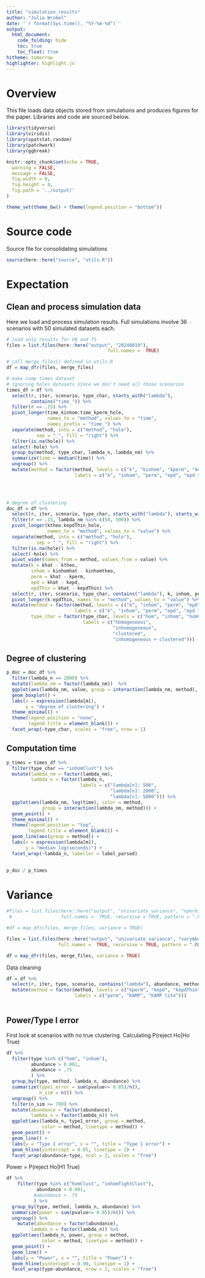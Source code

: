 ```yaml
---
title: "simulation results"
author: "Julia Wrobel"
date: '`r format(Sys.time(), "%Y-%m-%d")`'
output:
  html_document: 
    code_folding: hide
    toc: true
    toc_float: true
hitheme: tomorrow
highlighter: highlight.js
---
```


# Overview

This file loads data objects stored from simulations and produces figures for the paper. Libraries and code are sourced below. 

```r
library(tidyverse)
library(viridis)
library(spatstat.random)
library(patchwork)
library(ggbreak)

knitr::opts_chunk$set(echo = TRUE,
  warning = FALSE,
  message = FALSE,
  fig.width = 9,
  fig.height = 4,
  fig.path = '../output/'
)

theme_set(theme_bw() + theme(legend.position = "bottom"))
```

# Source code

Source file for consolidating simulations

```r
source(here::here("source", "utils.R"))
```


# Expectation

## Clean and process simulation data

Here we load and process simulation results. Full simulations involve 36 scenarios with 50 simulated datasets each.


```r
# load only results for VB and TS
files = list.files(here::here("output", "20240819"), 
									 full.names =  TRUE)

# call merge_files() defined in utils.R
df = map_dfr(files, merge_files)
```



```r
# make comp times dataset
# ignoring holes datasets since we don't need all those scenarios
times_df = df %>%
  select(r, iter, scenario, type_char, starts_with("lambda"),
         contains("time_")) %>%
  filter(r == .15) %>%
  pivot_longer(time_kinhom:time_kperm_hole, 
               names_to = "method", values_to = "time",
               names_prefix = "time_") %>%
  separate(method, into = c("method", "hole"), 
           sep = "_", fill = "right") %>%
  filter(is.na(hole)) %>%
  select(-hole) %>%
  group_by(method, type_char, lambda_n, lambda_nm) %>%
  summarize(time = median(time)) %>%
  ungroup() %>%
  mutate(method = factor(method, levels = c("k", "kinhom", "kperm", "kepd", "kepdThin"),
                         labels = c("k", "inhom", "perm", "epd", "epd thin")))
  



# degree of clustering
doc_df = df %>%
  select(r, iter, scenario, type_char, starts_with("lambda"), starts_with("k")) %>%
  filter(r == .15, lambda_nm %in% c(50, 500)) %>%
  pivot_longer(ktheo:kepdThin_hole, 
               names_to = "method", values_to = "value") %>%
  separate(method, into = c("method", "hole"), 
           sep = "_", fill = "right") %>%
  filter(is.na(hole)) %>%
  select(-hole) %>%
  pivot_wider(names_from = method, values_from = value) %>%
  mutate(k = khat - ktheo,
         inhom = kinhomhat - kinhomtheo,
         perm = khat - kperm,
         epd = khat - kepd,
         epdThin = khat - kepdThin) %>%
  select(r, iter, scenario, type_char, contains("lambda"), k, inhom, perm, epd, epdThin) %>%
  pivot_longer(k:epdThin, names_to = "method", values_to = "value") %>%
  mutate(method = factor(method, levels = c("k", "inhom", "perm", "epd", "epdThin"),
                         labels = c("k", "inhom", "perm", "epd", "epd thin")),
         type_char = factor(type_char, levels = c("hom", "inhom", "homClust", "inhomClust"),
                            labels = c("homogeneous",
                                       "inhomogeneous",
                                       "clustered",
                                       "inhomogeneous + clustered")))
```





## Degree of clustering


```r
p_doc = doc_df %>%
  filter(lambda_n == 2000) %>%
  mutate(lambda_nm = factor(lambda_nm))  %>%
  ggplot(aes(lambda_nm, value, group = interaction(lambda_nm, method), fill = method)) +
  geom_boxplot() +
  labs(x = expression(lambda[m]),
       y = "degree of clustering") +
  theme_minimal() +
  theme(legend.position = "none",
        legend.title = element_blank()) +
  facet_wrap(~type_char, scales = "free", nrow = 1)
```



## Computation time


```r
p_times = times_df %>%
  filter(type_char == "inhomClust") %>%
  mutate(lambda_nm = factor(lambda_nm),
         lambda_n = factor(lambda_n,
                           labels = c("lambda[n]: 500",
                                      "lambda[n]: 2000",
                                      "lambda[n]: 5000"))) %>%
  ggplot(aes(lambda_nm, log(time), color = method, 
             group = interaction(lambda_nm, method))) +
  geom_point() +
  theme_minimal() + 
  theme(legend.position = "top",
        legend.title = element_blank()) +
  geom_line(aes(group = method)) +
  labs(x = expression(lambda[m]),
       y = "median log(seconds)") +
  facet_wrap(~lambda_n, labeller = label_parsed)
  
```




```r
p_doc / p_times
```





# Variance

```r
#files = list.files(here::here("output", "univariate_variance", "nperm1000"),
 #                  full.names =  TRUE, recursive = TRUE, pattern = ".RDA")

#df = map_dfr(files, merge_files, variance = TRUE)
```

```r
files = list.files(here::here("output", "univariate_variance", "varyAbundance"),
                   full.names =  TRUE, recursive = TRUE, pattern = ".RDA")

df = map_dfr(files, merge_files, variance = TRUE)
```



Data cleaning

```r
df = df %>%
  select(r, iter, type, scenario, contains("lambda"), abundance, method, time, pvalue) %>%
  mutate(method = factor(method, levels = c("kperm", "kepd", "kepdThin"),
                         labels = c("perm", "KAMP", "KAMP lite"))) 
  
```





## Power/Type I error

First look at scenarios with no true clustering. Calculating P(reject Ho|Ho True)



```r
df %>%
  filter(type %in% c("hom", "inhom"),
         abundance > 0.001,
         abundance < .75
         ) %>%
  group_by(type, method, lambda_n, abundance) %>%
  summarize(type1_error = sum(pvalue<= 0.05)/n(),
            n_sim = n()) %>%
  ungroup() %>%
  filter(n_sim >= 700) %>%
  mutate(abundance = factor(abundance),
         lambda_n = factor(lambda_n)) %>%
  ggplot(aes(lambda_n, type1_error, group = method,
             color = method, linetype = method)) +
  geom_point() +
  geom_line() +
  labs(y = "Type 1 error", x = "", title = "Type 1 error") +
  geom_hline(yintercept = 0.05, linetype = 2) +
  facet_wrap(abundance~type, ncol = 2, scales = "free")

```




Power = P(reject Ho|H1 True)

```r
df %>%
    filter(type %in% c("homClust", "inhomTightClust"),
           abundance > 0.001,
          #abundance < .75
          ) %>%
  group_by(type, method, lambda_n, abundance) %>%
  summarize(power = sum(pvalue<= 0.05)/n()) %>%
  ungroup() %>%
    mutate(abundance = factor(abundance),
         lambda_n = factor(lambda_n)) %>%
  ggplot(aes(lambda_n, power, group = method,
             color = method, linetype = method)) +
  geom_point() +
  geom_line() +
  labs(y = "Power", x = "", title = "Power") +
  geom_hline(yintercept = 0.90, linetype = 2) +
  facet_wrap(type~abundance, nrow = 2, scales = "free")
```



